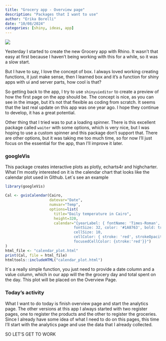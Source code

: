 ```yaml
---
title: "Grocery app - Overview page"
description: "Packages that I want to use"
author: "Erika Borelli"
date: "10/08/2024"
categories: [shiny, ideas, app]
---
```


![](overviewsketch.PNG)

Yesterday I started to create the new Grocery app with Rhino. It wasn't that easy at first because I haven't being working with this for a while, so it was a slow start.

But I have to say, I love the concept of box. I always loved working creating functions, it just make sense, then I learned box and it's a function for shiny apps with ui and server parts, how cool is that?

So getting back to the app, I try to use `shinyuieditor` to create a preview of how the first page on the app should be. The concept is nice, as you can see in the image, but it's not that flexible as coding from scratch. It seems that the last real update on this app was one year ago. I hope they continue to develop, it has a great potential.

Other thing that I tried was to put a loading spinner. There is this excellent package called `waiter` with some options, which is very nice, but I was hoping to use a custom spinner and this package don't support that. There are other options, but it was taking me too much time, so for now I'll just focus on the essential for the app, than I'll improve it later.

### googleVis

This package creates interactive plots as plotly, echarts4r and highcharter. What I'm mostly interested on it is the calendar chart that looks like the calendar plot used in GIthub. Let´s see an example

```r
library(googleVis)

Cal <- gvisCalendar(Cairo, 
                    datevar="Date", 
                    numvar="Temp",
                    options=list(
                      title="Daily temperature in Cairo",
                      height=320,
                      calendar="{yearLabel: { fontName: 'Times-Roman',
                               fontSize: 32, color: '#1A8763', bold: true},
                               cellSize: 10,
                               cellColor: { stroke: 'red', strokeOpacity: 0.2 },
                               focusedCellColor: {stroke:'red'}}")
)
html_file <- "calendar_plot.html"
print(Cal, file = html_file)
htmltools::includeHTML("calendar_plot.html")
```

It´s a really simple function, you just need to provide a date column and a value column, which in our app will the the grocery day and total spent on the day. This plot will be placed on the Overview Page.

### Today's activity

What I want to do today is finish overview page and start the analytics page. The other versions at this app I always started with two register pages, one to register the products and the other to register the groceries. Since I already have some idea of what I need to do on this pages, this time I'll start with the analytics page and use the data that I already collected.

SO LET'S GET TO WORK
